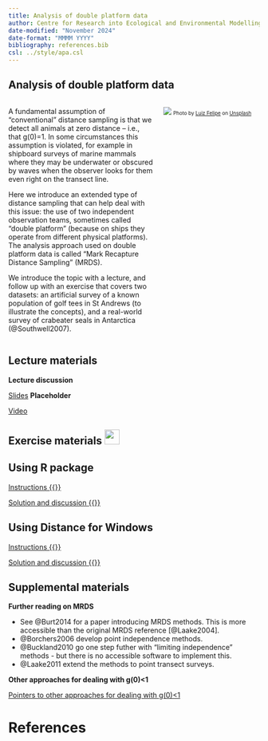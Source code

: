 ```yaml
---
title: Analysis of double platform data
author: Centre for Research into Ecological and Environmental Modelling <br> **University of St Andrews**
date-modified: "November 2024"
date-format: "MMMM YYYY"
bibliography: references.bib
csl: ../style/apa.csl
---
```


## Analysis of double platform data

::: columns

::: {.column width="60%"}
A fundamental assumption of “conventional” distance sampling is that we detect all animals at zero distance – i.e., that g(0)=1.  In some circumstances this assumption is violated, for example in shipboard surveys of marine mammals where they may be underwater or obscured by waves when the observer looks for them even right on the transect line.   

Here we introduce an extended type of distance sampling that can help deal with this issue: the use of two independent observation teams, sometimes called “double platform” (because on ships they operate from different physical platforms).  The analysis approach used on double platform data is called “Mark Recapture Distance Sampling” (MRDS).

We introduce the topic with a lecture, and follow up with an exercise that covers two datasets: an artificial survey of a known population of golf tees in St Andrews (to illustrate the concepts), and a real-world survey of crabeater seals in Antarctica (@Southwell2007).
:::

::: {.column width="40%"}
![](sea-unsplash.jpg)
<font size=-2>Photo by <a href="https://unsplash.com/@luiztrix?utm_content=creditCopyText&utm_medium=referral&utm_source=unsplash">Luiz Felipe</a> on <a href="https://unsplash.com/photos/body-of-water-1er_kr_E-yM?utm_content=creditCopyText&utm_medium=referral&utm_source=unsplash">Unsplash</a></font>
:::

:::

## Lecture materials
::: slide-deck
**Lecture discussion**


::: slides
[Slides](Mod5-2023-points.pdf) **Placeholder**
:::


::: video
[Video](https://youtu.be/A_NRZqWEhXs)
:::
:::

## Exercise materials ![](../style/icons/application-exercise.png){height=30}

::::: {.panel-tabset .nav-pills}

## Using R package

::: instructions
[Instructions  {{<fa brands r-project>}}](R-prac/Pr11-instructions-R.qmd)
:::

::: instructions
[Solution and discussion  {{<fa brands r-project>}}](DistWin-prac/Pr11-solution-DistWin.qmd)
:::

## Using Distance for Windows

::: instructions
[Instructions  {{<fa brands windows>}}](DistWin-prac/Pr11-instructions-DistWin.qmd)
:::

::: instructions
[Solution and discussion  {{<fa brands windows>}}](DistWin-prac/Pr11-solution-DistWin.qmd)
:::

:::::


## Supplemental materials
::: homework
**Further reading on MRDS**

- See @Burt2014 for a paper introducing MRDS methods.  This is more accessible than the original MRDS reference [@Laake2004].
- @Borchers2006 develop point independence methods.
- @Buckland2010 go one step futher with "limiting independence" methods - but there is no accessible software to implement this.
- @Laake2011 extend the methods to point transect surveys.
:::

::: homework
**Other approaches for dealing with g(0)<1**

::: instructions
[Pointers to other approaches for dealing with g(0)<1](g0_otherapproaches.qmd)
:::
:::


# References
